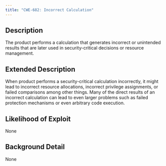 ```yaml
---
title: "CWE-682: Incorrect Calculation"
---
```


## Description
The product performs a calculation that generates incorrect or unintended results that are later used in security-critical decisions or resource management.

## Extended Description
When product performs a security-critical calculation incorrectly, it might lead to incorrect resource allocations, incorrect privilege assignments, or failed comparisons among other things. Many of the direct results of an incorrect calculation can lead to even larger problems such as failed protection mechanisms or even arbitrary code execution.

## Likelihood of Exploit
None

## Background Detail
None
        